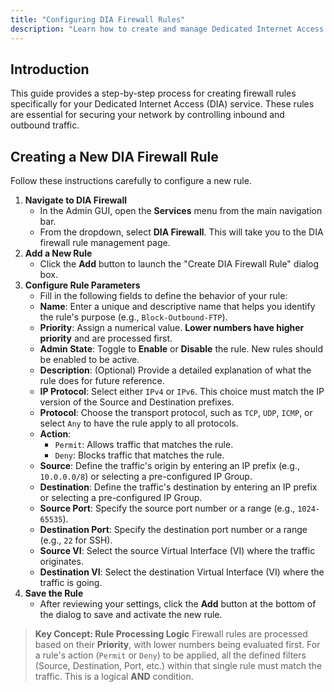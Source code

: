 ```yaml
---
title: "Configuring DIA Firewall Rules"
description: "Learn how to create and manage Dedicated Internet Access (DIA) firewall rules in the DynamicLink portal."
---
```


## Introduction 

This guide provides a step-by-step process for creating firewall rules specifically for your Dedicated Internet Access (DIA) service. These rules are essential for securing your network by controlling inbound and outbound traffic.

## Creating a New DIA Firewall Rule

Follow these instructions carefully to configure a new rule.

1. **Navigate to DIA Firewall**
   - In the Admin GUI, open the **Services** menu from the main navigation bar.
   - From the dropdown, select **DIA Firewall**. This will take you to the DIA firewall rule management page.
2. **Add a New Rule**
   - Click the **Add** button to launch the "Create DIA Firewall Rule" dialog box.
3. **Configure Rule Parameters**
   - Fill in the following fields to define the behavior of your rule:
   - **Name**: Enter a unique and descriptive name that helps you identify the rule's purpose (e.g., `Block-Outbound-FTP`).
   - **Priority**: Assign a numerical value. **Lower numbers have higher priority** and are processed first.
   - **Admin State**: Toggle to **Enable** or **Disable** the rule. New rules should be enabled to be active.
   - **Description**: (Optional) Provide a detailed explanation of what the rule does for future reference.
   - **IP Protocol**: Select either `IPv4` or `IPv6`. This choice must match the IP version of the Source and Destination prefixes.
   - **Protocol**: Choose the transport protocol, such as `TCP`, `UDP`, `ICMP`, or select `Any` to have the rule apply to all protocols.
   - **Action**:
     - `Permit`: Allows traffic that matches the rule.
     - `Deny`: Blocks traffic that matches the rule.
   - **Source**: Define the traffic's origin by entering an IP prefix (e.g., `10.0.0.0/8`) or selecting a pre-configured IP Group.
   - **Destination**: Define the traffic's destination by entering an IP prefix or selecting a pre-configured IP Group.
   - **Source Port**: Specify the source port number or a range (e.g., `1024-65535`).
   - **Destination Port**: Specify the destination port number or a range (e.g., `22` for SSH).
   - **Source VI**: Select the source Virtual Interface (VI) where the traffic originates.
   - **Destination VI**: Select the destination Virtual Interface (VI) where the traffic is going.
4. **Save the Rule**
   - After reviewing your settings, click the **Add** button at the bottom of the dialog to save and activate the new rule.

> **Key Concept: Rule Processing Logic**
> Firewall rules are processed based on their **Priority**, with lower numbers being evaluated first. For a rule's action (`Permit` or `Deny`) to be applied, all the defined filters (Source, Destination, Port, etc.) within that single rule must match the traffic. This is a logical **AND** condition.